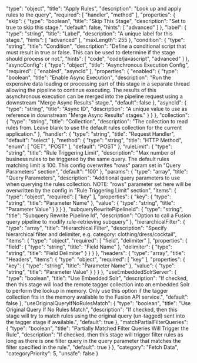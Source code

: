   "type": "object",
  "title": "Apply Rules",
  "description": "Look up and apply rules to the query",
  "required": [
    "handler",
    "method"
  ],
  "properties": {
    "skip": {
      "type": "boolean",
      "title": "Skip This Stage",
      "description": "Set to true to skip this stage.",
      "default": false,
      "hints": [
        "advanced"
      ]
    },
    "label": {
      "type": "string",
      "title": "Label",
      "description": "A unique label for this stage.",
      "hints": [
        "advanced"
      ],
      "maxLength": 255
    },
    "condition": {
      "type": "string",
      "title": "Condition",
      "description": "Define a conditional script that must result in true or false. This can be used to determine if the stage should process or not.",
      "hints": [
        "code",
        "code/javascript",
        "advanced"
      ]
    },
    "asyncConfig": {
      "type": "object",
      "title": "Asynchronous Execution Config",
      "required": [
        "enabled",
        "asyncId"
      ],
      "properties": {
        "enabled": {
          "type": "boolean",
          "title": "Enable Async Execution",
          "description": "Run the expensive data loading or processing part of this stage in a separate thread allowing the pipeline to continue executing. The results of this asynchronous execution can be merged into the pipeline request using a downstream \"Merge Async Results\" stage.",
          "default": false
        },
        "asyncId": {
          "type": "string",
          "title": "Async ID",
          "description": "A unique value to use as reference in downstream \"Merge Async Results\" stages."
        }
      }
    },
    "collection": {
      "type": "string",
      "title": "Collection",
      "description": "The collection to read rules from. Leave blank to use the default rules collection for the current application."
    },
    "handler": {
      "type": "string",
      "title": "Request Handler",
      "default": "select"
    },
    "method": {
      "type": "string",
      "title": "HTTP Method",
      "enum": [
        "GET",
        "POST"
      ],
      "default": "POST"
    },
    "ruleLimit": {
      "type": "string",
      "title": "Rule Triggering Limit",
      "description": "Max number of business rules to be triggered by the same query. The default rules matching limit is 100. This config overwrites \"rows\" param set in \"Query Parameters\" section",
      "default": "100"
    },
    "params": {
      "type": "array",
      "title": "Query Parameters",
      "description": "Additional query parameters to use when querying the rules collection. NOTE: \"rows\" parameter set here will be overwritten by the config in \"Rule Triggering Limit\" section",
      "items": {
        "type": "object",
        "required": [
          "key"
        ],
        "properties": {
          "key": {
            "type": "string",
            "title": "Parameter Name"
          },
          "value": {
            "type": "string",
            "title": "Parameter Value"
          }
        }
      }
    },
    "subqueryRewritePipelineId": {
      "type": "string",
      "title": "Subquery Rewrite Pipeline Id",
      "description": "Option to call a Fusion query pipeline to modify rule-retrieving subquery"
    },
    "hierarchicalFilter": {
      "type": "array",
      "title": "Hierarchical Filter",
      "description": "Specify hierarchical filter and delimiter, e.g. category: clothing/dress/cocktail",
      "items": {
        "type": "object",
        "required": [
          "field",
          "delimiter"
        ],
        "properties": {
          "field": {
            "type": "string",
            "title": "Field Name"
          },
          "delimiter": {
            "type": "string",
            "title": "Field Delimiter"
          }
        }
      }
    },
    "headers": {
      "type": "array",
      "title": "Headers",
      "items": {
        "type": "object",
        "required": [
          "key"
        ],
        "properties": {
          "key": {
            "type": "string",
            "title": "Parameter Name"
          },
          "value": {
            "type": "string",
            "title": "Parameter Value"
          }
        }
      }
    },
    "useEmbeddedSolrServer": {
      "type": "boolean",
      "title": "Use Embedded Solr",
      "description": "If checked, then this stage will load the remote tagger collection into an embedded Solr to perform the lookup in memory. Only use this option if the tagger collection fits in the memory available to the Fusion API service.",
      "default": false
    },
    "useOriginalQueryIfNoRulesMatch": {
      "type": "boolean",
      "title": "Use Original Query If No Rules Match",
      "description": "If checked, then this stage will try to match rules using the original query (un-tagged) sent into the tagger stage if available.",
      "default": true
    },
    "matchPartialFilterQueries": {
      "type": "boolean",
      "title": "Partially Matched Filter Queries Will Trigger the Rule",
      "description": "If checked, then this stage will trigger filter rules as long as there is one filter query in the query parameter that matches the filter specified in the rule.",
      "default": true
    }
  },
  "category": "Fetch Data",
  "categoryPriority": 5,
  "unsafe": false
}
